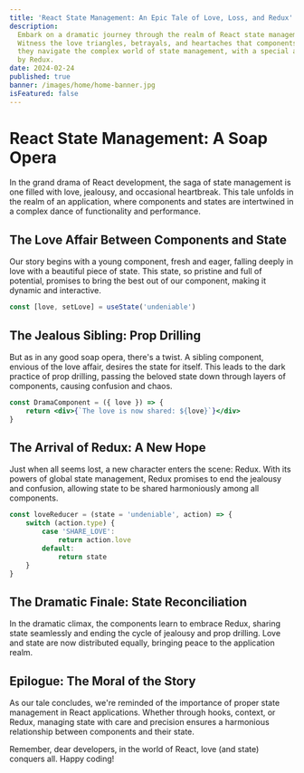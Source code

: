 ```yaml
---
title: 'React State Management: An Epic Tale of Love, Loss, and Redux'
description:
  Embark on a dramatic journey through the realm of React state management.
  Witness the love triangles, betrayals, and heartaches that components face as
  they navigate the complex world of state management, with a special appearance
  by Redux.
date: 2024-02-24
published: true
banner: /images/home/home-banner.jpg
isFeatured: false
---
```


# React State Management: A Soap Opera

In the grand drama of React development, the saga of state management is one
filled with love, jealousy, and occasional heartbreak. This tale unfolds in the
realm of an application, where components and states are intertwined in a
complex dance of functionality and performance.

## The Love Affair Between Components and State

Our story begins with a young component, fresh and eager, falling deeply in love
with a beautiful piece of state. This state, so pristine and full of potential,
promises to bring the best out of our component, making it dynamic and
interactive.

```jsx
const [love, setLove] = useState('undeniable')
```

## The Jealous Sibling: Prop Drilling

But as in any good soap opera, there's a twist. A sibling component, envious of
the love affair, desires the state for itself. This leads to the dark practice
of prop drilling, passing the beloved state down through layers of components,
causing confusion and chaos.

```jsx
const DramaComponent = ({ love }) => {
	return <div>{`The love is now shared: ${love}`}</div>
}
```

## The Arrival of Redux: A New Hope

Just when all seems lost, a new character enters the scene: Redux. With its
powers of global state management, Redux promises to end the jealousy and
confusion, allowing state to be shared harmoniously among all components.

```jsx
const loveReducer = (state = 'undeniable', action) => {
	switch (action.type) {
		case 'SHARE_LOVE':
			return action.love
		default:
			return state
	}
}
```

## The Dramatic Finale: State Reconciliation

In the dramatic climax, the components learn to embrace Redux, sharing state
seamlessly and ending the cycle of jealousy and prop drilling. Love and state
are now distributed equally, bringing peace to the application realm.

## Epilogue: The Moral of the Story

As our tale concludes, we're reminded of the importance of proper state
management in React applications. Whether through hooks, context, or Redux,
managing state with care and precision ensures a harmonious relationship between
components and their state.

Remember, dear developers, in the world of React, love (and state) conquers all.
Happy coding!

